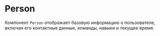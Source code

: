

<Meta title="Компоненты/Person" of={PersonStories} />

# Person

Компонент `Person` отображает базовую информацию о пользователе,
включая его контактные данные, команды, навыки и текущее время.

<Canvas of={PersonStories.Default} />
